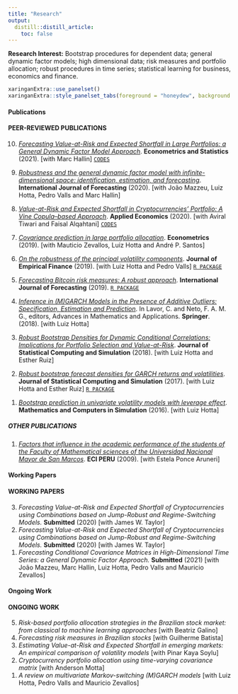 ```yaml
---
title: "Research"
output:
  distill::distill_article:
    toc: false
---
```


**Research Interest:** Bootstrap procedures for dependent data; general dynamic factor models; high dimensional data; risk measures and portfolio allocation; robust procedures in time series; statistical learning for business, economics and finance.



```r
xaringanExtra::use_panelset()
xaringanExtra::style_panelset_tabs(foreground = "honeydew", background = "#0F2E3D")
```


::::: {.panelset}

::: {.panel}

#### Publications {.panel-name}

#### PEER-REVIEWED PUBLICATIONS

<ol reversed>

<li> [*Forecasting Value-at-Risk and Expected Shortfall in Large Portfolios: a General Dynamic Factor Model Approach*](https://www.sciencedirect.com/science/article/abs/pii/S2452306221000563). **Econometrics and Statistics** (2021). [with Marc Hallin]  [`CODES`](https://github.com/ctruciosm/GDFM-CHF-VaRES) </li> \medskip

<li> [*Robustness and the general dynamic factor model with infinite-dimensional space: identification, estimation, and forecasting*](https://www.sciencedirect.com/science/article/pii/S0169207020301540). **International Journal of Forecasting** (2020). [with João Mazzeu, Luiz Hotta, Pedro Valls and Marc Hallin]  </li> \medskip

<li> [*Value-at-Risk and Expected Shortfall in Cryptocurrencies’ Portfolio: A Vine Copula–based Approach*](https://www.tandfonline.com/doi/abs/10.1080/00036846.2019.1693023?journalCode=raec20). **Applied Economics** (2020). [with Aviral Tiwari and Faisal Alqahtani] [`CODES`](https://github.com/ctruciosm/CryptoCopVaRES) </li>  \medskip

<li> [*Covariance prediction in large portfolio allocation*](https://www.mdpi.com/2225-1146/7/2/19). **Econometrics** (2019). [with Mauticio Zevallos, Luiz Hotta and André P. Santos]  </li> \medskip

<li> [*On the robustness of the principal volatility components*](https://www.sciencedirect.com/science/article/abs/pii/S0927539819300386). **Journal of Empirical Finance** (2019). [with Luiz Hotta and Pedro Valls]  [`R PACKAGE`](https://github.com/ctruciosm/Robpvc) </li> \medskip

<li> [*Forecasting Bitcoin risk measures: A robust approach*](https://www.sciencedirect.com/science/article/abs/pii/S0169207019300184). **International Journal of Forecasting** (2019). [`R PACKAGE`](https://cran.r-project.org/package=RobGARCHBoot) </li> \medskip

<li> [*Inference in (M)GARCH Models in the Presence of Additive Outliers: Specification, Estimation and Prediction*](https://link.springer.com/chapter/10.1007/978-3-319-94015-1_8). In Lavor, C. and Neto, F. A. M. G., editors, Advances in Mathematics and Applications. **Springer**. (2018). [with Luiz Hotta] </li> \medskip

<li> [*Robust Bootstrap Densities for Dynamic Conditional Correlations: Implications for Portfolio Selection and Value-at-Risk*](https://www.tandfonline.com/doi/abs/10.1080/00949655.2018.1462811?journalCode=gscs20). **Journal of Statistical Computing and Simulation** (2018). [with Luiz Hotta and Esther Ruiz] </li> \medskip

<li> [*Robust bootstrap forecast densities for GARCH returns and volatilities*](https://www.tandfonline.com/doi/abs/10.1080/00949655.2017.1359601?journalCode=gscs20). **Journal of Statistical Computing and Simulation** (2017). [with Luiz Hotta and Esther Ruiz] [`R PACKAGE`](https://cran.r-project.org/package=RobGARCHBoot) </li> \medskip

<li> [*Bootstrap prediction in univariate volatility models with leverage effect*](https://www.sciencedirect.com/science/article/abs/pii/S03784754150013303). **Mathematics and Computers in Simulation** (2016). [with Luiz Hotta] </li> \medskip

</ol>

##### OTHER PUBLICATIONS

<ol reversed>

<li> [*Factors that influence in the academic performance of the students of the Faculty of Mathematical sciences of the Universidad Nacional Mayor de San Marcos*](https://140.82.11.112/index.php/ECIPERU/article/view/336/324). **ECI PERU** (2009). [with Estela Ponce Aruneri] </li> 

</ol>

:::

::: {.panel}

#### Working Papers {.panel-name}

#### WORKING PAPERS

<ol reversed>

<li> *Forecasting Value-at-Risk and Expected Shortfall of Cryptocurrencies using Combinations based on Jump-Robust and Regime-Switching Models.* **Submitted** (2020) [with James W. Taylor] \medskip </li>


<li> *Forecasting Value-at-Risk and Expected Shortfall of Cryptocurrencies using Combinations based on Jump-Robust and Regime-Switching Models.* **Submitted** (2020) [with James W. Taylor] \medskip </li>

<li> *Forecasting Conditional Covariance Matrices in High-Dimensional Time Series: a General Dynamic Factor Approach.* **Submitted** (2021) [with João Mazzeu, Marc Hallin, Luiz Hotta, Pedro Valls and Mauricio Zevallos] \medskip </li>

</ol>

:::

::: {.panel}

#### Ongoing Work {.panel-name}

#### ONGOING WORK


<ol reversed>


<li> *Risk-based portfolio allocation strategies in the Brazilian stock market: from classical to machine learning approaches* [with Beatriz Galino] \medskip </li>

<li> *Forecasting risk measures in Brazilian stocks* [with Guilherme Batista] \medskip </li>


<li> *Estimating Value-at-Risk and Expected Shortfall in emerging markets: An empirical comparison of volatility models* [with Pinar Kaya Soylu] \medskip </li>

<li> *Cryptocurrency portfolio allocation using time-varying covariance matrix* [with Anderson Motta] \medskip </li>

<li> *A review on multivariate Markov-switching (M)GARCH models* [with Luiz Hotta, Pedro Valls and Mauricio Zevallos] \medskip </li>

</ol>

:::


:::::


